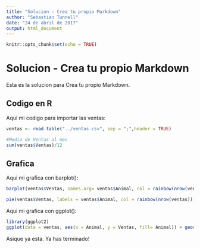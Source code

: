 ```yaml
---
title: "Solucion - Crea tu propio Markdown"
author: "Sebastian Tunnell"
date: "24 de abril de 2017"
output: html_document
---
```


```r
knitr::opts_chunk$set(echo = TRUE)
```

# Solucion - Crea tu propio Markdown

Esta es la solucion para Crea tu propio Markdown.

## Codigo en R

Aqui mi codigo para importar las ventas:

```r

ventas <- read.table("../ventas.csv", sep = ";",header = TRUE)

#Media de Ventas al mes
sum(ventas$Ventas)/12

```

## Grafica

Aqui mi grafica con barplot():

```r

barplot(ventas$Ventas, names.arg= ventas$Animal, col = rainbow(nrow(ventas)))

pie(ventas$Ventas, labels = ventas$Animal, col = rainbow(nrow(ventas)))
```

Aqui mi grafica con ggplot():

```r
library(ggplot2)
ggplot(data = ventas, aes(x = Animal, y = Ventas, fill= Animal)) + geom_bar(stat="identity")

```



Asique ya esta. Ya has terminado!
